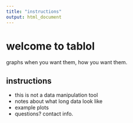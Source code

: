 ```yaml
---
title: "instructions"
output: html_document
---
```


# welcome to tablol
graphs when you want them, how you want them.


## instructions

- this is not a data manipulation tool  
- notes about what long data look like  
- example plots  
- questions? contact info.
